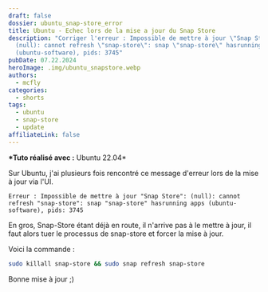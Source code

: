 ```yaml
---
draft: false
dossier: ubuntu_snap-store_error
title: Ubuntu - Echec lors de la mise a jour du Snap Store
description: "Corriger l'erreur : Impossible de mettre à jour \"Snap Store\":
  (null): cannot refresh \"snap-store\": snap \"snap-store\" hasrunning apps
  (ubuntu-software), pids: 3745"
pubDate: 07.22.2024
heroImage: .img/ubuntu_snapstore.webp
authors:
  - mcfly
categories:
  - shorts
tags:
  - ubuntu
  - snap-store
  - update
affiliateLink: false
---
```

**\*Tuto réalisé avec :** Ubuntu 22.04*

Sur Ubuntu, j'ai plusieurs fois rencontré ce message d'erreur lors de la mise à jour via l'UI.

```
Erreur : Impossible de mettre à jour "Snap Store": (null): cannot refresh "snap-store": snap "snap-store" hasrunning apps (ubuntu-software), pids: 3745
```

En gros, Snap-Store étant déjà en route, il n'arrive pas à le mettre à jour, il faut alors tuer le processus de snap-store et forcer la mise à jour.

Voici la commande :

```bash
sudo killall snap-store && sudo snap refresh snap-store
```

Bonne mise à jour ;)

